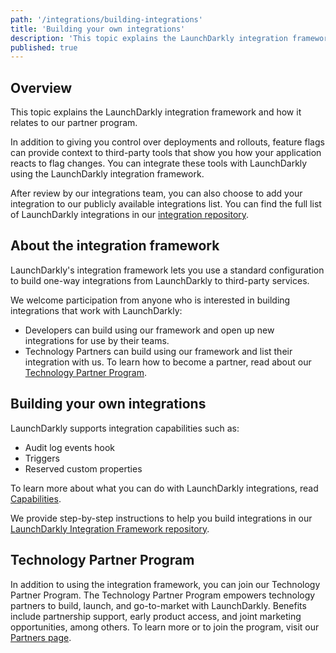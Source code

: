 ```yaml
---
path: '/integrations/building-integrations'
title: 'Building your own integrations'
description: 'This topic explains the LaunchDarkly integration framework and how it relates to our partner program.'
published: true
---
```


## Overview

This topic explains the LaunchDarkly integration framework and how it relates to our partner program.

In addition to giving you control over deployments and rollouts, feature flags can provide context to third-party tools that show you how your application reacts to flag changes. You can integrate these tools with LaunchDarkly using the LaunchDarkly integration framework.

After review by our integrations team, you can also choose to add your integration to our publicly available integrations list. You can find the full list of LaunchDarkly integrations in our [integration repository](https://github.com/launchdarkly/integration-framework/tree/master/integrations).

## About the integration framework

LaunchDarkly's integration framework lets you use a standard configuration to build one-way integrations from LaunchDarkly to third-party services.

We welcome participation from anyone who is interested in building integrations that work with LaunchDarkly:

- Developers can build using our framework and open up new integrations for use by their teams.
- Technology Partners can build using our framework and list their integration with us. To learn how to become a partner, read about our [Technology Partner Program](#technology-partner-program).

## Building your own integrations

LaunchDarkly supports integration capabilities such as:
- Audit log events hook
- Triggers
- Reserved custom properties

To learn more about what you can do with LaunchDarkly integrations, read [Capabilities](https://github.com/launchdarkly/integration-framework/blob/master/docs/capabilities.md).

We provide step-by-step instructions to help you build integrations in our [LaunchDarkly Integration Framework repository](https://github.com/launchdarkly/integration-framework).

## Technology Partner Program

In addition to using the integration framework, you can join our Technology Partner Program. The Technology Partner Program empowers technology partners to build, launch, and go-to-market with LaunchDarkly. Benefits include partnership support, early product access, and joint marketing opportunities, among others. To learn more or to join the program, visit our [Partners page](https://launchdarkly.com/partners/).
